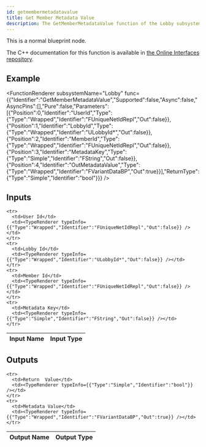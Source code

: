 ```yaml
---
id: getmembermetadatavalue
title: Get Member Metadata Value
description: The GetMemberMetadataValue function of the Lobby subsystem.
---
```



This is a normal blueprint node.

The C++ documentation for this function is available in [the Online Interfaces repository](https://src.redpoint.games/redpointgames/online-interfaces).

## Example

<FunctionRenderer subsystemName="Lobby" func={{"Identifier":"GetMemberMetadataValue","Supported":false,"Async":false,"AsyncPins":[],"Pure":false,"Parameters":[{"Position":0,"Identifier":"UserId","Type":{"Type":"Wrapped","Identifier":"FUniqueNetIdRepl","Out":false}},{"Position":1,"Identifier":"LobbyId","Type":{"Type":"Wrapped","Identifier":"ULobbyId*","Out":false}},{"Position":2,"Identifier":"MemberId","Type":{"Type":"Wrapped","Identifier":"FUniqueNetIdRepl","Out":false}},{"Position":3,"Identifier":"MetadataKey","Type":{"Type":"Simple","Identifier":"FString","Out":false}},{"Position":4,"Identifier":"OutMetadataValue","Type":{"Type":"Wrapped","Identifier":"FVariantDataBP","Out":true}}],"ReturnType":{"Type":"Simple","Identifier":"bool"}}} />

## Inputs


<table>
  <thead>
    <tr>
      <th>Input Name</th>
      <th>Input Type</th>
    </tr>
  </thead>
  <tbody>
    
    <tr>
      <td>User Id</td>
      <td><TypeRenderer typeInfo={{"Type":"Wrapped","Identifier":"FUniqueNetIdRepl","Out":false}} /></td>
    </tr>
    <tr>
      <td>Lobby Id</td>
      <td><TypeRenderer typeInfo={{"Type":"Wrapped","Identifier":"ULobbyId*","Out":false}} /></td>
    </tr>
    <tr>
      <td>Member Id</td>
      <td><TypeRenderer typeInfo={{"Type":"Wrapped","Identifier":"FUniqueNetIdRepl","Out":false}} /></td>
    </tr>
    <tr>
      <td>Metadata Key</td>
      <td><TypeRenderer typeInfo={{"Type":"Simple","Identifier":"FString","Out":false}} /></td>
    </tr>
  </tbody>
</table>


## Outputs


<table>
  <thead>
    <tr>
      <th>Output Name</th>
      <th>Output Type</th>
    </tr>
  </thead>
  <tbody>
    
    <tr>
      <td>Return  Value</td>
      <td><TypeRenderer typeInfo={{"Type":"Simple","Identifier":"bool"}} /></td>
    </tr>
    <tr>
      <td>Metadata Value</td>
      <td><TypeRenderer typeInfo={{"Type":"Wrapped","Identifier":"FVariantDataBP","Out":true}} /></td>
    </tr>
  </tbody>
</table>



